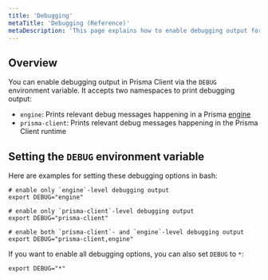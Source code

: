 ```yaml
---
title: 'Debugging'
metaTitle: 'Debugging (Reference)'
metaDescription: 'This page explains how to enable debugging output for Prisma Client by setting the `DEBUG` environment variable.'
---
```


## Overview

You can enable debugging output in Prisma Client via the `DEBUG` environment variable. It accepts two namespaces to print debugging output:

- `engine`: Prints relevant debug messages happening in a Prisma [engine](https://github.com/prisma/prisma-engines/)
- `prisma-client`: Prints relevant debug messages happening in the Prisma Client runtime

## Setting the `DEBUG` environment variable

Here are examples for setting these debugging options in bash:

```terminal
# enable only `engine`-level debugging output
export DEBUG="engine"

# enable only `prisma-client`-level debugging output
export DEBUG="prisma-client"

# enable both `prisma-client`- and `engine`-level debugging output
export DEBUG="prisma-client,engine"
```

If you want to enable all debugging options, you can also set `DEBUG` to `*`:

```terminal
export DEBUG="*"
```
